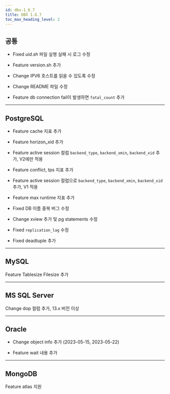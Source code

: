```yaml
---
id: dbx-1_6_7
title: DBX 1.6.7
toc_max_heading_level: 2
---
```


## 공통

* <Status>Fixed</Status> <em>uid.sh</em> 파일 실행 실패 시 로그 수정

* <Status>Feature</Status> version.sh 추가

* <Status>Change</Status> IPV6 호스트를 읽을 수 있도록 수정

* <Status>Change</Status> README 파일 수정

* <Status>Feature</Status> db connection fail이 발생하면 <code>fatal_count</code> 추가

---

## PostgreSQL

* <Status>Feature</Status> cache 지표 추가

* <Status>Feature</Status> horizon_xid 추가

* <Status>Feature</Status> active session 컬럼 <code>backend_type</code>, <code>backend_xmin</code>, <code>backend_xid</code> 추가, V2에만 적용

* <Status>Feature</Status> conflict, tps 지표 추가

* <Status>Feature</Status> active session 컬럼으로 <code>backend_type</code>, <code>backend_xmin</code>, <code>backend_xid</code> 추가, V1 적용

* <Status>Feature</Status> max runtime 지표 추가

* <Status>Fixed</Status> DB 이름 중복 버그 수정

* <Status>Change</Status> xview 추가 및 pg statements 수정

* <Status>Fixed</Status> <code>replication_lag</code> 수정

* <Status>Fixed</Status> deadtuple 추가

---

## MySQL

<p><Status>Feature</Status> Tablesize Filesize 추가</p>

---

## MS SQL Server

<p><Status>Change</Status> dop 컬럼 추가, 13.x 버전 이상</p>

---

## Oracle

- <Status>Change</Status> object info 추가 (2023-05-15, 2023-05-22)

- <Status>Feature</Status> wait 내용 추가

---

## MongoDB

<p><Status>Feature</Status> atlas 지원</p>